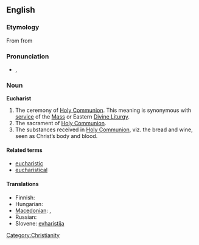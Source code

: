 ==English==

===Etymology===
From {{LL.}} {{term|eucharistia|lang=la}} from {{etyl|grc|en}} {{term|εὐχαριστία||gratitude, giving of thanks|tr=eukharistia|lang=grc|sc=polytonic}}

===Pronunciation===
* {{IPA|/ˈjuːkəɹɪst/}}, {{SAMPA|/"ju:k@rIst/}}

===Noun===
<!-- proper noun? -->
'''Eucharist'''

# The ceremony of [[Holy Communion]]. This meaning is synonymous with [[service]] of the [[Mass]] or Eastern [[Divine Liturgy]].
# The sacrament of [[Holy Communion]].
# The substances received in [[Holy Communion]], viz. the bread and wine, seen as Christ’s body and blood.

====Related terms====
* [[eucharistic]]
* [[eucharistical]]

====Translations====
* Finnish: {{t-|fi|ehtoollinen}}
* Hungarian: {{t+|hu|oltáriszentség}}
* [[Macedonian]]: {{t+|mk|причест|f|tr=príčest|sc=Cyrl}}, {{t+|mk|причесна|f|tr=príčesna|sc=Cyrl}}
* Russian: {{t+|ru|причастие|n|tr=pričástije|sc=Cyrl}}
* Slovene: [[evharistija]] {{f}}

[[Category:Christianity]]